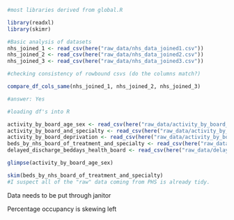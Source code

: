 ```r
#most libraries derived from global.R

library(readxl)
library(skimr)

#Basic analysis of datasets
nhs_joined_1 <- read_csv(here("raw_data/nhs_data_joined1.csv"))
nhs_joined_2 <- read_csv(here("raw_data/nhs_data_joined2.csv"))
nhs_joined_3 <- read_csv(here("raw_data/nhs_data_joined3.csv"))

#checking consistency of rowbound csvs (do the columns match?)

compare_df_cols_same(nhs_joined_1, nhs_joined_2, nhs_joined_3)

#answer: Yes

#loading df's into R

activity_by_board_age_sex <- read_csv(here("raw_data/activity_by_board_age_sex.csv"))
activity_by_board_and_specialty <- read_csv(here("raw_data/activity_by_board_and_specialty.csv"))
activity_by_board_deprivation <- read_csv(here("raw_data/activity_by_board_deprivation.csv"))
beds_by_nhs_board_of_treatment_and_specialty <- read_csv(here("raw_data/beds_by_nhs_board_of_treatment_and_specialty.csv"))
delayed_discharge_beddays_health_board <- read_csv(here("raw_data/delayed-discharge-beddays-health-board.csv"))
```

```r
glimpse(activity_by_board_age_sex)
```  


```r
skim(beds_by_nhs_board_of_treatment_and_specialty)
#I suspect all of the "raw" data coming from PHS is already tidy.

```

Data needs to be put through janitor

Percentage occupancy is skewing left

